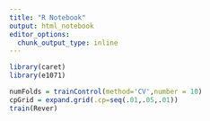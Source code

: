 ```yaml
---
title: "R Notebook"
output: html_notebook
editor_options: 
  chunk_output_type: inline
---
```



```r
library(caret)
library(e1071)
```

```r
numFolds = trainControl(method='CV',number = 10)
cpGrid = expand.grid(.cp=seq(.01,.05,.01))
train(Rever)
```


